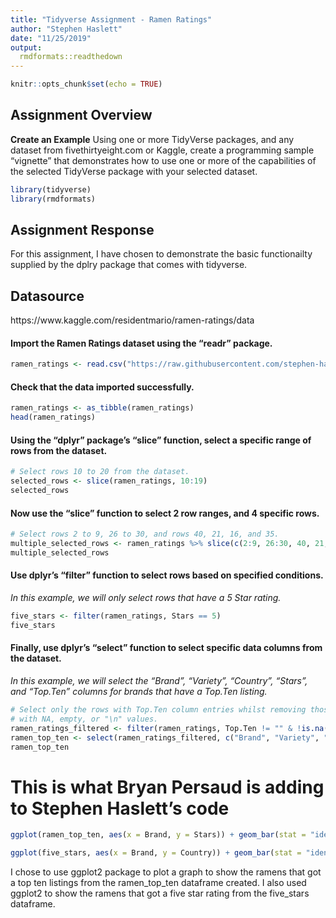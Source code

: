 ---
title: "Tidyverse Assignment - Ramen Ratings"
author: "Stephen Haslett"
date: "11/25/2019"
output:
  rmdformats::readthedown
---

```{r setup, include=FALSE}
knitr::opts_chunk$set(echo = TRUE)
```

## Assignment Overview

**Create an Example** Using one or more TidyVerse packages, and any dataset from fivethirtyeight.com or Kaggle, create a programming sample “vignette” that demonstrates how to use one or more of the capabilities of the selected TidyVerse package with your selected dataset.

```{r, eval=TRUE, message=FALSE, warning=FALSE}
library(tidyverse)
library(rmdformats)
```


## Assignment Response

For this assignment, I have chosen to demonstrate the basic functionailty supplied by the dplry package that comes with tidyverse.

## Datasource
https://www.kaggle.com/residentmario/ramen-ratings/data


#### Import the Ramen Ratings dataset using the "readr" package.


```{r, eval=TRUE, message=FALSE, warning=FALSE}
ramen_ratings <- read.csv("https://raw.githubusercontent.com/stephen-haslett/FALL2019TIDYVERSE/master/ramen-ratings.csv", header = TRUE)
```


#### Check that the data imported successfully.

```{r, eval=TRUE, message=FALSE, warning=FALSE}
ramen_ratings <- as_tibble(ramen_ratings)
head(ramen_ratings)
```


#### Using the "dplyr" package's "slice" function, select a specific range of rows from the dataset.

```{r, eval=TRUE, message=FALSE, warning=FALSE}
# Select rows 10 to 20 from the dataset.
selected_rows <- slice(ramen_ratings, 10:19)
selected_rows
```


#### Now use the "slice" function to select 2 row ranges, and 4 specific rows.

```{r, eval=TRUE, message=FALSE, warning=FALSE}
# Select rows 2 to 9, 26 to 30, and rows 40, 21, 16, and 35.
multiple_selected_rows <- ramen_ratings %>% slice(c(2:9, 26:30, 40, 21, 16, 35))
multiple_selected_rows
```


#### Use dplyr's "filter" function to select rows based on specified conditions.

_In this example, we will only select rows that have a 5 Star rating._

```{r, eval=TRUE, message=FALSE, warning=FALSE}
five_stars <- filter(ramen_ratings, Stars == 5)
five_stars
```


#### Finally, use dplyr's "select" function to select specific data columns from the dataset.

_In this example, we will select the "Brand", "Variety", "Country", "Stars", and "Top.Ten" columns for brands that have a Top.Ten listing._

```{r, eval=TRUE, message=FALSE, warning=FALSE}
# Select only the rows with Top.Ten column entries whilst removing those
# with NA, empty, or "\n" values.
ramen_ratings_filtered <- filter(ramen_ratings, Top.Ten != "" & !is.na(Top.Ten) & Top.Ten != "\n")
ramen_top_ten <- select(ramen_ratings_filtered, c("Brand", "Variety", "Country", "Stars", "Top.Ten"))
ramen_top_ten
```

# This is what Bryan Persaud is adding to Stephen Haslett's code

```{r}
ggplot(ramen_top_ten, aes(x = Brand, y = Stars)) + geom_bar(stat = "identity") + labs(title = "Top Ten Listings by Stars", x = "Brand", y = "Stars") + theme(axis.text.x = element_text(angle = 75, size = 14, hjust = 1), axis.text.y = element_text(size = 10))
```

```{r}
ggplot(five_stars, aes(x = Brand, y = Country)) + geom_bar(stat = "identity") + labs(title = "Five Star Ramens by Country", x = "Brand", y = "Country") + theme(axis.text.x = element_text(angle = 75, size = 14, hjust = 1), axis.text.y = element_text(size = 10))
```

I chose to use ggplot2 package to plot a graph to show the ramens that got a top ten listings from the ramen_top_ten dataframe created. I also used ggplot2 to show the ramens that got a five star rating from the five_stars dataframe.